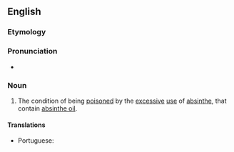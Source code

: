 ==English==

===Etymology===
{{suffix|absinthe|ism|lang=en}}

===Pronunciation===
* {{a|US}} {{IPA|/ˈæb.sənˌθɪz.m̩/|lang=en}}

===Noun===
{{en-noun|-}}

# The condition of being [[poison]]ed by the [[excessive]] [[use]] of [[absinthe]], that contain [[absinthe oil]].

====Translations====
{{trans-top|condition of being poisoned by absinthe}}
* Portuguese: {{t|pt|absintismo|m}}
{{trans-mid}}
{{trans-bottom}}